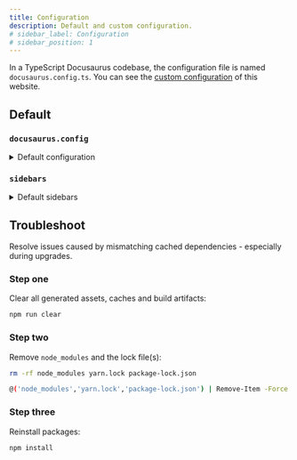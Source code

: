 ```yaml
---
title: Configuration
description: Default and custom configuration.
# sidebar_label: Configuration
# sidebar_position: 1
---
```



In a TypeScript Docusaurus codebase, the configuration file is named `docusaurus.config.ts`. You can see the [custom configuration](https://github.com/mkeithX/mkeithx.github.io/blob/main/website/docusaurus.config.ts) of this website.

## Default

### `docusaurus.config`

<details>
<summary>Default configuration</summary>


<Tabs>
  <TabItem value="js" label="JavaScript" default>
    
```js title="docusaurus.config.js" showLineNumbers
// @ts-check

/** @type {import('@docusaurus/types').Config} */
const config = {
  tagline: 'Dinosaurs are cool',
  favicon: 'img/favicon.ico',

  /* Your site config here */

  presets: [
    [
      '@docusaurus/preset-classic',
      /** @type {import('@docusaurus/preset-classic').Options} */
      (
        {
          /* Your preset config here */
        }
      ),
    ],
  ],
  themeConfig:
    /** @type {import('@docusaurus/preset-classic').ThemeConfig} */
    (
      {
        /* Your theme config here */
      }
    ),
};

export default config;
```

  </TabItem>
  <TabItem value="ts" label="TypeScript">

```ts title="docusaurus.config.ts"
import type {Config} from '@docusaurus/types';
import type * as Preset from '@docusaurus/preset-classic';

const config: Config = {
  title: 'My Site',
  favicon: 'img/favicon.ico',

  /* Your site config here */

  presets: [
    [
      'classic',
      {
        /* Your preset config here */
      } satisfies Preset.Options,
    ],
  ],

  themeConfig: {
    /* Your theme config here */
  } satisfies Preset.ThemeConfig,
};

export default config;
```

  </TabItem>
</Tabs>



</details>



### `sidebars`

<details>
<summary>Default sidebars</summary>


<Tabs>
  <TabItem value="js" label="JavaScript" default>

```jsx title="sidebars.js" showLineNumbers
/**
 * Creating a sidebar enables you to:
 - create an ordered group of docs
 - render a sidebar for each doc of that group
 - provide next/previous navigation

 The sidebars can be generated from the filesystem, or explicitly defined here.

 Create as many sidebars as you want.
 */

// @ts-check

/** @type {import('@docusaurus/plugin-content-docs').SidebarsConfig} */
const sidebars = {
  // By default, Docusaurus generates a sidebar from the docs folder structure
  tutorialSidebar: [{type: 'autogenerated', dirName: '.'}],

  // But you can create a sidebar manually
  /*
  tutorialSidebar: [
    'intro',
    'hello',
    {
      type: 'category',
      label: 'Tutorial',
      items: ['tutorial-basics/create-a-document'],
    },
  ],
   */
};

export default sidebars;
```

  </TabItem>
  <TabItem value="ts" label="TypeScript">

```ts title="sidebars.ts" showLineNumbers
import type {SidebarsConfig} from '@docusaurus/plugin-content-docs';

/**
 * Creating a sidebar enables you to:
 - create an ordered group of docs
 - render a sidebar for each doc of that group
 - provide next/previous navigation

 The sidebars can be generated from the filesystem, or explicitly defined here.

 Create as many sidebars as you want.
 */
const sidebars: SidebarsConfig = {
  // By default, Docusaurus generates a sidebar from the docs folder structure
  tutorialSidebar: [{type: 'autogenerated', dirName: '.'}],

  // But you can create a sidebar manually
  /*
  tutorialSidebar: [
    'intro',
    'hello',
    {
      type: 'category',
      label: 'Tutorial',
      items: ['tutorial-basics/create-a-document'],
    },
  ],
   */
};

export default sidebars;
```


  </TabItem>

</Tabs>

</details>

## Troubleshoot
Resolve issues caused by mismatching cached dependencies - especially during upgrades.

### Step one

Clear all generated assets, caches and build artifacts:

```bash npm2yarn
npm run clear
```
### Step two

Remove `node_modules` and the lock file(s):

<Tabs>

  <TabItem value="bash" label="Bash" default>

```bash
rm -rf node_modules yarn.lock package-lock.json
```


  </TabItem>
  <TabItem value="pwsh" label="PowerShell">

```sh
@('node_modules','yarn.lock','package-lock.json') | Remove-Item -Force -Recurse -ErrorAction SilentlyContinue
```
  </TabItem>

</Tabs>

### Step three
Reinstall packages:

```bash npm2yarn
npm install
```